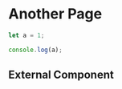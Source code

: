 # Another Page

```js filename="demo.js" {3} copy
let a = 1;

console.log(a);
```



## External Component


<Counters />
<TruthTableGenerator />

